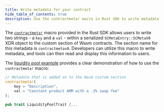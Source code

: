 ```yaml
---
title: Write metadata for your contract
hide_table_of_contents: true
description: Use the contractmeta! macro in Rust SDK to write metadata in Wasm contracts.
---
```


<head>
  <title>Write structured metadata.</title>
  <meta charSet="utf-8" />
  <meta property="og:title" content="Write metadata for your contract." />
  <meta
    property="og:description"
    content="Use a macro provided in the Rust SDK to write structured metadata and use the tools available to read and display this information to users."
  />
</head>

The [`contractmeta!`] macro provided in the Rust SDK allows users to write two strings - a `key` and a `val` - within a serialized `SCMetaEntry::SCMetaV0` XDR object to the custom section of Wasm contracts. The section name for this metadata is `contractmetav0`. Developers can utilize this macro to write metadata, and tools can then read and display this information to users.

The [liquidity pool example] provides a clear demonstration of how to use the `contractmeta!` macro:

```rust
// Metadata that is added on to the Wasm custom section
contractmeta!(
    key = "Description",
    val = "Constant product AMM with a .3% swap fee"
);

pub trait LiquidityPoolTrait {...
```

[`contractmeta!`]: https://docs.rs/soroban-sdk/20.0.2/soroban_sdk/macro.contractmeta.html
[liquidity pool example]: https://github.com/stellar/soroban-examples/blob/v21.4.1/liquidity_pool/src/lib.rs#L152-L155
